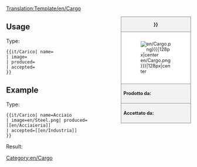 <noinclude>[[Translation:Template/en/Cargo]]</noinclude><noinclude></noinclude><!--
--><div style="float:right; width:15em; font-size:90%; border:1px solid gray; background-color:#f2f2f2; margin-left:1em; margin-bottom:1em">
<div style="text-align:center; border-bottom:1px solid gray"><strong>{{{name|{{PAGENAME}}}}}</strong></div>
<div style="padding:1em; background-color:white">[[File:{{{image|en/Cargo.png}}}|128px|center]]</div>
<div style="border-top:1px solid gray; padding:0.5em"><strong>Prodotto da:</strong> {{{produced}}}</div>
<div style="border-top:1px solid gray; padding:0.5em"><strong>Accettato da:</strong> {{{accepted}}}</div>
</div><noinclude>

{{en/-}}
==Usage==
Type:
<pre>{{it/Carico| name=
| image=
| produced=
| accepted=
}}</pre>

==Example==
Type:
<pre>{{it/Carico| name=Acciaio
| image=en/Steel.png| produced=[[en/Acciaieria]]
| accepted=[[en/Industria]]
}}</pre>
Result:
{{it/Carico| name=Steel
| image=en/Steel.png| produced=[[en/Acciaieria]]
| accepted=[[en/Industria]]
}}
</noinclude><includeonly>[[Category:en/Cargo]]</includeonly>